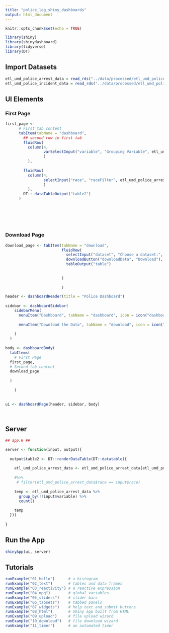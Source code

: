 ```yaml
---
title: "police_log_shiny_dashboards"
output: html_document
---
```


```r
knitr::opts_chunk$set(echo = TRUE)
```

```r
library(shiny)
library(shinydashboard)
library(tidyverse)
library(DT)

```

## Import Datasets
```r

etl_umd_police_arrest_data = read_rds("../data/processed/etl_umd_police_arrest_data.rds")
etl_umd_police_incident_data = read_rds("../data/processed/etl_umd_police_incident_data.rds")
```


## UI Elements

### First Page
```r
first_page <- 
      # First tab content
      tabItem(tabName = "dashboard",
        ## second row in first tab
        fluidRow(
          column(4, 
                 varSelectInput("variable", "Grouping Variable", etl_umd_police_arrest_data)
                 )
          ), 
        
        fluidRow(
          column(4, 
                 selectInput("race", "raceFilter", etl_umd_police_arrest_data$race)
                 )
          ),
        DT:: dataTableOutput("table2")
      )
            
            
            
         
          
```

### Download Page

```r

download_page <- tabItem(tabName = "download",
                         fluidRow(
                           selectInput("dataset", "Choose a dataset:", choices = c("University of Maryland", "Other")),
                           downloadButton("downloadData", "Download"),
                           tableOutput("table")
                           
                           
                         )
                         
                         )

```


```r

header <- dashboardHeader(title = "Police Dashboard")
  
sidebar <- dashboardSidebar(
    sidebarMenu(
      menuItem("Dashboard", tabName = "dashboard", icon = icon("dashboard")),
      
      menuItem("Download the Data", tabName = "download", icon = icon("th"))
      
    )
  )
  
body <- dashboardBody( 
  tabItems(
    # First Page
  first_page,
  # Second tab content
  download_page
    
  )
  
    )
  
  
ui <- dashboardPage(header, sidebar, body)
  



```

## Server

```r

## app.R ##

server <- function(input, output){
    
  output$table2 <- DT::renderDataTable(DT::datatable({
    
    etl_umd_police_arrest_data <- etl_umd_police_arrest_data[etl_umd_police_arrest_data$race == input$race, ]
    
    #%>% 
     # filter(etl_umd_police_arrest_data$race == input$race)
    
    temp <- etl_umd_police_arrest_data %>% 
      group_by(!!input$variable) %>% 
      count()
    
    temp
  }))
  
}

```


## Run the App
```r
shinyApp(ui, server)
```
## Tutorials
```r
runExample("01_hello")      # a histogram
runExample("02_text")       # tables and data frames
runExample("03_reactivity") # a reactive expression
runExample("04_mpg")        # global variables
runExample("05_sliders")    # slider bars
runExample("06_tabsets")    # tabbed panels
runExample("07_widgets")    # help text and submit buttons
runExample("08_html")       # Shiny app built from HTML
runExample("09_upload")     # file upload wizard
runExample("10_download")   # file download wizard
runExample("11_timer")      # an automated timer
```

